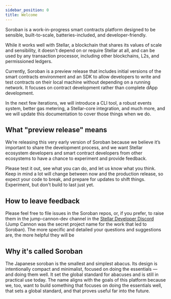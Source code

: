 ```yaml
---
sidebar_position: 0
title: Welcome
---
```


Soroban is a work-in-progress smart contracts platform designed to be sensible, built-to-scale, batteries-included, and developer-friendly.  

While it works well with Stellar, a blockchain that shares its values of scale and sensibility, it doesn't depend on or require Stellar at all, and can be used by any transaction processor, including other blockchains, L2s, and permissioned ledgers.

Currently, Soroban is a preview release that includes initial versions of the smart contracts environment and an SDK to allow developers to write and test contracts on their local machine without depending on a running network.  It focuses on contract development rather than complete dApp development.  

In the next few iterations, we will introduce a CLI tool, a robust events system, better gas metering, a Stellar-core integration, and much more, and we will update this documentation to cover those things when we do.

## What "preview release" means
We’re releasing this very early version of Soroban because we believe it’s important to share the development process, and we want Stellar ecosystem developers and smart contract developers from other ecosystems to have a chance to experiment and provide feedback. 

Please test it out, see what you can do, and let us know what you think.  Keep in mind a lot will change between now and the production release, so expect your code to break, and prepare for updates to shift things.  Experiment, but don't build to last just yet.

## How to leave feedback
Please feel free to file issues in the Soroban repos, or, if you prefer, to raise them in the jump-cannon-dev channel in the [Stellar Developer Discord](https://discord.gg/sp8zfb4qH6) (Jump Cannon was the secret project name for the work that led to Soroban).  The more specific and detailed your questions and suggestions are, the more helpful they will be

## Why it's called Soroban
The Japanese soroban is the smallest and simplest abacus. Its design is intentionally compact and minimalist, focused on doing the essentials — and doing them well. It set the global standard for abacuses and is still in practical use today.  The name aligns with the goals of this platform because we, too, want to build something that focuses on doing the essentials well, that sets a global standard, and that proves useful far into the future. 
